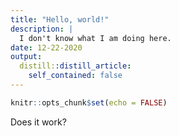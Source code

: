 ```yaml
---
title: "Hello, world!"
description: |
  I don't know what I am doing here.
date: 12-22-2020
output:
  distill::distill_article:
    self_contained: false
---
```



```r
knitr::opts_chunk$set(echo = FALSE)
```

Does it work?

